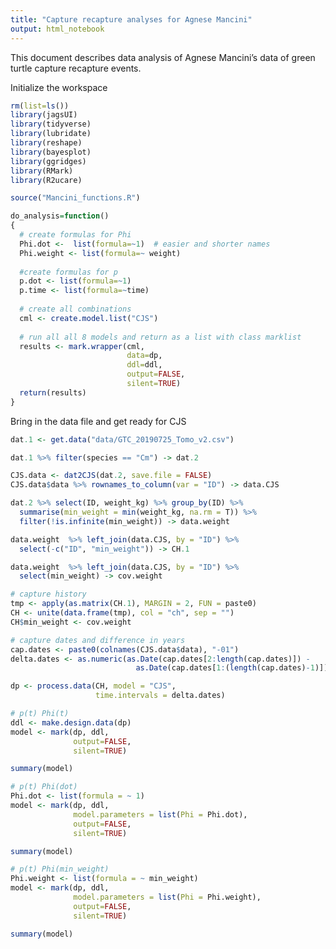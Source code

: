 ```yaml
---
title: "Capture recapture analyses for Agnese Mancini"
output: html_notebook
---
```


This document describes data analysis of Agnese Mancini's data of green turtle capture recapture events. 


Initialize the workspace
```r
rm(list=ls())
library(jagsUI)
library(tidyverse)
library(lubridate)
library(reshape)
library(bayesplot)
library(ggridges)
library(RMark)
library(R2ucare)

source("Mancini_functions.R")

do_analysis=function()
{
  # create formulas for Phi
  Phi.dot <-  list(formula=~1)  # easier and shorter names
  Phi.weight <- list(formula=~ weight)
  
  #create formulas for p
  p.dot <- list(formula=~1)
  p.time <- list(formula=~time)
  
  # create all combinations 
  cml <- create.model.list("CJS")
  
  # run all all 8 models and return as a list with class marklist
  results <- mark.wrapper(cml,
                          data=dp,
                          ddl=ddl,
                          output=FALSE,
                          silent=TRUE)
  return(results)
}

```

Bring in the data file and get ready for CJS

```r
dat.1 <- get.data("data/GTC_20190725_Tomo_v2.csv")

dat.1 %>% filter(species == "Cm") -> dat.2

CJS.data <- dat2CJS(dat.2, save.file = FALSE)
CJS.data$data %>% rownames_to_column(var = "ID") -> data.CJS

dat.2 %>% select(ID, weight_kg) %>% group_by(ID) %>%
  summarise(min_weight = min(weight_kg, na.rm = T)) %>%
  filter(!is.infinite(min_weight)) -> data.weight

data.weight  %>% left_join(data.CJS, by = "ID") %>%
  select(-c("ID", "min_weight")) -> CH.1

data.weight  %>% left_join(data.CJS, by = "ID") %>%
  select(min_weight) -> cov.weight

# capture history
tmp <- apply(as.matrix(CH.1), MARGIN = 2, FUN = paste0)
CH <- unite(data.frame(tmp), col = "ch", sep = "")
CH$min_weight <- cov.weight

# capture dates and difference in years
cap.dates <- paste0(colnames(CJS.data$data), "-01")
delta.dates <- as.numeric(as.Date(cap.dates[2:length(cap.dates)]) -
                            as.Date(cap.dates[1:(length(cap.dates)-1)]))/365

dp <- process.data(CH, model = "CJS", 
                   time.intervals = delta.dates)

# p(t) Phi(t)
ddl <- make.design.data(dp)
model <- mark(dp, ddl,
              output=FALSE,
              silent=TRUE)

summary(model)

```


```r
# p(t) Phi(dot)
Phi.dot <- list(formula = ~ 1)
model <- mark(dp, ddl,
              model.parameters = list(Phi = Phi.dot),
              output=FALSE,
              silent=TRUE)

summary(model)
```


```r
# p(t) Phi(min_weight)
Phi.weight <- list(formula = ~ min_weight)
model <- mark(dp, ddl,
              model.parameters = list(Phi = Phi.weight),
              output=FALSE,
              silent=TRUE)

summary(model)
```
